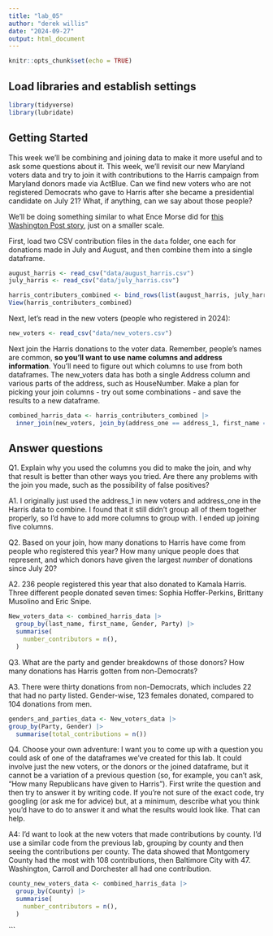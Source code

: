 ```yaml
---
title: "lab_05"
author: "derek willis"
date: "2024-09-27"
output: html_document
---
```


```r
knitr::opts_chunk$set(echo = TRUE)
```

## Load libraries and establish settings

```r
library(tidyverse)
library(lubridate)
```

## Getting Started

This week we'll be combining and joining data to make it more useful and to ask some questions about it. This week, we'll revisit our new Maryland voters data and try to join it with contributions to the Harris campaign from Maryland donors made via ActBlue. Can we find new voters who are not registered Democrats who gave to Harris after she became a presidential candidate on July 21? What, if anything, can we say about those people?

We'll be doing something similar to what Ence Morse did for [this Washington Post story](https://www.washingtonpost.com/politics/2024/09/24/kamala-harris-younger-donors/?pwapi_token=eyJ0eXAiOiJKV1QiLCJhbGciOiJIUzI1NiJ9.eyJyZWFzb24iOiJnaWZ0IiwibmJmIjoxNzI3MzIzMjAwLCJpc3MiOiJzdWJzY3JpcHRpb25zIiwiZXhwIjoxNzI4NzA1NTk5LCJpYXQiOjE3MjczMjMyMDAsImp0aSI6ImIwYWMxNTk4LWMwMDgtNDE5Ny04MjAyLWVmMWNjZWFmYWZiMiIsInVybCI6Imh0dHBzOi8vd3d3Lndhc2hpbmd0b25wb3N0LmNvbS9wb2xpdGljcy8yMDI0LzA5LzI0L2thbWFsYS1oYXJyaXMteW91bmdlci1kb25vcnMvIn0.3-s0tBkMV7Y9DD21CBsKMlaliGlOKT2egCO-UFT735Y), just on a smaller scale.

First, load two CSV contribution files in the `data` folder, one each for donations made in July and August, and then combine them into a single dataframe.

```r
august_harris <- read_csv("data/august_harris.csv")
july_harris <- read_csv("data/july_harris.csv")
```

```r
harris_contributers_combined <- bind_rows(list(august_harris, july_harris))
View(harris_contributers_combined)
```

Next, let's read in the new voters (people who registered in 2024):

```r
new_voters <- read_csv("data/new_voters.csv")
```

Next join the Harris donations to the voter data. Remember, people's names are common, __so you'll want to use name columns and address information__. You'll need to figure out which columns to use from both dataframes. The new_voters data has both a single Address column and various parts of the address, such as HouseNumber. Make a plan for picking your join columns - try out some combinations - and save the results to a new dataframe.

```r
combined_harris_data <- harris_contributers_combined |> 
  inner_join(new_voters, join_by(address_one == address_1, first_name == FirstName, last_name == LastName, city == ResidentialCity, zip == ResidentialZip))
```






## Answer questions

Q1. Explain why you used the columns you did to make the join, and why that result is better than other ways you tried. Are there any problems with the join you made, such as the possibility of false positives?

A1. I originally just used the address_1 in new voters and address_one in the Harris data to combine. I found that it still didn't group all of them together properly, so I'd have to add more columns to group with. I ended up joining five columns. 

Q2. Based on your join, how many donations to Harris have come from people who registered this year? How many unique people does that represent, and which donors have given the largest _number_ of donations since July 20? 

A2. 236 people registered this year that also donated to Kamala Harris. Three different people donated seven times: Sophia Hoffer-Perkins, Brittany Musolino and Eric Snipe. 

```r
New_voters_data <- combined_harris_data |>
  group_by(last_name, first_name, Gender, Party) |>
  summarise(
    number_contributors = n(),
  )
```

Q3. What are the party and gender breakdowns of those donors? How many donations has Harris gotten from non-Democrats?

A3. There were thirty donations from non-Democrats, which includes 22 that had no party listed. Gender-wise, 123 females donated, compared to 104 donations from men. 

```r
genders_and_parties_data <- New_voters_data |>
group_by(Party, Gender) |>
  summarise(total_contributions = n())
```

Q4. Choose your own adventure: I want you to come up with a question you could ask of one of the dataframes we've created for this lab. It could involve just the new voters, or the donors or the joined dataframe, but it cannot be a variation of a previous question (so, for example, you can't ask, "How many Republicans have given to Harris"). First write the question and then try to answer it by writing code. If you're not sure of the exact code, try googling (or ask me for advice) but, at a minimum, describe what you think you'd have to do to answer it and what the results would look like. That can help.

A4: I'd want to look at the new voters that made contributions by county. I'd use a similar code from the previous lab, grouping by county and then seeing the contributions per county. The data showed that Montgomery County had the most with 108 contributions, then Baltimore City with 47. Washington, Carroll and Dorchester all had one contribution.

```r
county_new_voters_data <- combined_harris_data |>
  group_by(County) |>
  summarise(
    number_contributors = n(),
  )
```
```

